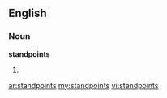 ==English==

===Noun===
'''standpoints'''

# {{plural of|[[standpoint]]}}

[[ar:standpoints]]
[[my:standpoints]]
[[vi:standpoints]]